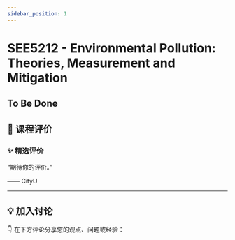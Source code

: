 ```yaml
---
sidebar_position: 1
---
```



# SEE5212 - Environmental Pollution: Theories, Measurement and Mitigation

## To Be Done

## **💬 课程评价**

### ✨ **精选评价**
<div className={commentStyles.commentBox}>
    <p className={commentStyles.commentText}>
        “期待你的评价。”
    </p>
    <p className={commentStyles.commentAuthor}>—— CityU</p>
</div>

---

## **💡 加入讨论**

👇 在下方评论分享您的观点、问题或经验：
<Utterances />
